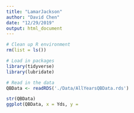 ```yaml
---
title: "LamarJackson"
author: "David Chen"
date: "12/29/2019"
output: html_document
---
```


```r
# Clean up R environment
rm(list = ls())

# Load in packages
library(tidyverse)
library(lubridate)

# Read in the data
QBData <- readRDS('./Data/AllYearsQBData.rds')
```

```r
str(QBData)
ggplot(QBData, x = Yds, y =   


```